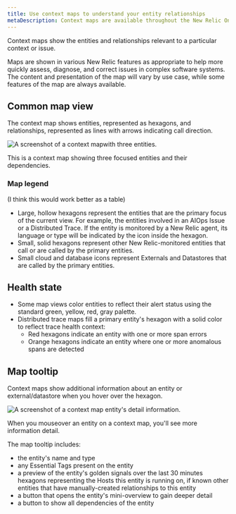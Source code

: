 ```yaml
---
title: Use context maps to understand your entity relationships
metaDescription: Context maps are available throughout the New Relic One UI to show how your entities relate to one another.
---
```


Context maps show the entities and relationships relevant to a particular context or issue.

Maps are shown in various New Relic features as appropriate to help more quickly assess, diagnose, and correct issues in complex software systems. The content and presentation of the map will vary by use case, while some features of the map are always available.

## Common map view

The context map shows entities, represented as hexagons, and relationships, represented as lines with arrows indicating call direction.

![A screenshot of a context mapwith three entities.](./images/context-map-three-entities.png "A context map with three entities.")

<figcaption>This is a context map showing three focused entities and their dependencies.</figcaption>

### Map legend

(I think this would work better as a table)
* Large, hollow hexagons represent the entities that are the primary focus of the current view. For example, the entities involved in an AIOps Issue or a Distributed Trace. If the entity is monitored by a New Relic agent, its language or type will be indicated by the icon inside the hexagon.
* Small, solid hexagons represent other New Relic-monitored entities that call or are called by the primary entities.
* Small cloud and database icons represent Externals and Datastores that are called by the primary entities.

## Health state

* Some map views color entities to reflect their alert status using the standard green, yellow, red, gray palette.
* Distributed trace maps fill a primary entity's hexagon with a solid color to reflect trace health context:
    * Red hexagons indicate an entity with one or more span errors
    * Orange hexagons indicate an entity where one or more anomalous spans are detected

## Map tooltip

Context maps show additional information about an entity or external/datastore when you hover over the hexagon.

![A screenshot of a context map entity's detail information.](./images/context-map-entity-detail.png "A context map entity's detail information.")

<figcaption>When you mouseover an entity on a context map, you'll see more information detail.</figcaption>

The map tooltip includes:

* the entity's name and type
* any Essential Tags present on the entity
* a preview of the entity's golden signals over the last 30 minutes
hexagons representing the Hosts this entity is running on, if known
other entities that have manually-created relationships to this entity
* a button that opens the entity's mini-overview to gain deeper detail
* a button to show all dependencies of the entity
